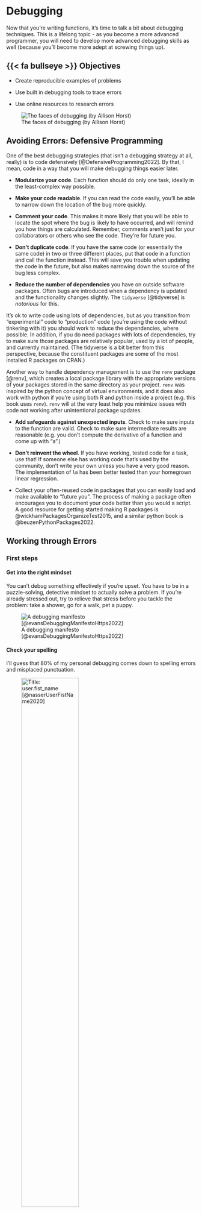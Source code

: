 # Debugging {#sec-debugging}

Now that you're writing functions, it's time to talk a bit about debugging techniques. 
This is a lifelong topic - as you become a more advanced programmer, you will need to develop more advanced debugging skills as well (because you'll become more adept at screwing things up).

## {{< fa bullseye >}} Objectives

- Create reproducible examples of problems

- Use built in debugging tools to trace errors

- Use online resources to research errors


![The faces of debugging (by Allison Horst)](../images/gen-prog/debugging.jpg){fig-alt="A cartoon of a fuzzy round monster face showing 10 different emotions experienced during the process of debugging code. The progression goes from (1) “I got this” - looking determined and optimistic; (2) “Huh. Really thought that was it.” - looking a bit baffled; (3) “...” - looking up at the ceiling in thought; (4) “Fine. Restarting.” - looking a bit annoyed; (5) “OH WTF.” Looking very frazzled and frustrated; (6) “Zombie meltdown.” - looking like a full meltdown; (7) (blank) - sleeping; (8) “A NEW HOPE!” - a happy looking monster with a lightbulb above; (9) “insert awesome theme song” - looking determined and typing away; (10) “I love coding” - arms raised in victory with a big smile, with confetti falling."}

## Avoiding Errors: Defensive Programming

One of the best debugging strategies (that isn't a debugging strategy at all, really) is to code defensively [@DefensiveProgramming2022]. By that, I mean, code in a way that you will make debugging things easier later. 

- **Modularize your code**. Each function should do only one task, ideally in the least-complex way possible.

- **Make your code readable**. If you can read the code easily, you'll be able to narrow down the location of the bug more quickly.

- **Comment your code**. This makes it more likely that you will be able to locate the spot where the bug is likely to have occurred, and will remind you how things are calculated. Remember, comments aren't just for your collaborators or others who see the code. They're for future you.

- **Don't duplicate code**. If you have the same code (or essentially the same code) in two or three different places, put that code in a function and call the function instead. This will save you trouble when updating the code in the future, but also makes narrowing down the source of the bug less complex.

- **Reduce the number of dependencies** you have on outside software packages. Often bugs are introduced when a dependency is updated and the functionality changes slightly. The `tidyverse` [@tidyverse] is *notorious* for this.     

::: callout-note
It's ok to write code using lots of dependencies, but as you transition from "experimental" code to "production" code (you're using the code without tinkering with it) you should work to reduce the dependencies, where possible. In addition, if you do need packages with lots of dependencies, try to make sure those packages are relatively popular, used by a lot of people, and currently maintained. (The tidyverse is a bit better from this perspective, because the constituent packages are some of the most installed R packages on CRAN.)
:::
    
Another way to handle dependency management is to use the `renv` package [@renv], which creates a local package library with the appropriate versions of your packages stored in the same directory as your project. `renv` was inspired by the python concept of virtual environments, and it does also work with python if you're using both R and python inside a project (e.g. this book uses `renv`). `renv` will at the very least help you minimize issues with code not working after unintentional package updates.

- **Add safeguards against unexpected inputs**. Check to make sure inputs to the function are valid. Check to make sure intermediate results are reasonable (e.g. you don't compute the derivative of a function and come up with "a".)

- **Don't reinvent the wheel**. If you have working, tested code for a task, use that! If someone else has working code that's used by the community, don't write your own unless you have a very good reason. The implementation of `lm` has been better tested than your homegrown linear regression.

- Collect your often-reused code in packages that you can easily load and make available to "future you". The process of making a package often encourages you to document your code better than you would a script. A good resource for getting started making R packages is @wickhamPackagesOrganizeTest2015, and a similar python book is @beuzenPythonPackages2022.

## Working through Errors

### First steps

#### Get into the right mindset
You can't debug something effectively if you're upset. You have to be in a puzzle-solving, detective mindset to actually solve a problem. If you're already stressed out, try to relieve that stress before you tackle the problem: take a shower, go for a walk, pet a puppy.


![A debugging manifesto [@evansDebuggingManifestoHttps2022]](../images/gen-prog/b0rk-debugging-manifesto.jpeg){fig-alt="a debugging manifesto.
1. inspect, dont squash. try to fix the bug (crossed out). understand what happened (yes, smiley faces and stars)
2. check your assumptions. person (thinking): \"wait, how do I know thats true?\"
3. being stuck is temporary. person (thinking): \"I will never figure this out!\" ... 2 minutes later.... person (thinking): \"well, I havent tried X...\"
4. dont go it alone. person (speaking to other person): \"hey, have you seen this problem before?\"
5. trust nobody and nothing. person (thinking): this library cant be buggy... OR CAN IT???
6. there's always a reason. computer: \"computers are always logical, even when it doesnt feel that way\"
7. build your toolkit. person (holding toolkit): \"wow, the CSS inspector makes debugging SO MUCH EASIER\"
8. it can be an adventure. person (talking, with cute bug next to them): \"you wouldnt BELIEVE the weird bug I found\". by @b0rk @omarieclaire, more like this at https://wizardzines.com"}



#### Check your spelling

I'll guess that 80% of my personal debugging comes down to spelling errors and misplaced punctuation. 

![Title: user.fist_name [@nasserUserFistName2020]](../images/gen-prog/nasser_junior-misspelled.jpeg){fig-alt="A programmer clutches a laptop and says 'I hate this job'... 'and I hate my life' (while pulling at its face). The programmer screams 'WHY IS THIS HAPPENING TO MEEEE'. In the final frame, a calm programmer resumes typing and says 'nevermind, misspelled a variable.'"
width="60%"}

### General Debugging Strategies

::: column-margin
> Debugging: Being the detective in a crime movie where you are also the murderer. - some t-shirt I saw once
:::

While defensive programming is a nice idea, if you're already at the point where you have an error you can't diagnose, then... it doesn't help that much. At that point, you'll need some general debugging strategies to work with. The overall process is well described in @advr; I've added some steps that are commonly overlooked and modified the context from the original package development to introductory programming. I've also integrated some lovely illustrations from [Julia Evans (\@b0rk)](https://twitter.com/b0rk) to lighten the mood.

0. Realize that you have a bug

1. Read the error message

![Debugging strategy: Reread the error message[@evansDebuggingStrategyReread2022]](../images/gen-prog/b0rk-reread_error_message.jpeg){fig-alt="Image description title: reread the error message. After I've read the error message, I sometimes run into one of these 2 problems: 1. misreading the message. person (thinking): ok, it says the error is in file X. spoiler: it actually said file Y. 2. disregarding what the message is saying. person (thinking): well, the message says X, but that's impossible... spoiler: it was possible. Rereading the message can feel pointless (I already read it!!) but it's fast and it can REALLY help."}

2. **Google!** Seriously, just google the whole error message.    
In R you can automate this with the `errorist` and `searcher` packages. Python is so commonly used that you'll likely be able to find help for your issue if you are specific enough.

::: column-margin
![Debugging strategy: Shorten your feedback loop [@evansDebuggingStrategyShorten2022]](../images/gen-prog/b0rk-shorten_feedback_loop.jpeg){fig-alt="strategy: shorten your feedback loop. When I'm debugging, I: 1. come up with a question 2. run the buggy code to answer my question 3. repeat dozens of times. If step 2 is slow, everything takes FOREVER. Some ways to speed it up: * use a browser automation tool! * write a unit test! * write a tiny program!"}
:::

3. **Make the error repeatable**: This makes it easier to figure out what the error is, faster to iterate, and easier to ask for help.
    - Use binary search (remove 1/2 of the code, see if the error occurs, if not go to the other 1/2 of the code. Repeat until you've isolated the error.)
    - Generate the error faster - use a minimal test dataset, if possible, so that you can ask for help easily and run code faster. This is worth the investment if you've been debugging the same error for a while. 
    ![Debugging strategy: Write a tiny program [@evansDebuggingStrategyWrite2022a]](../images/gen-prog/b0rk-tiny_program.jpeg){fig-alt="strategy: write a tiny program. Does your bug involve a library you don't understand? illustration: person (thought bubble): UGH, `requests` is NOT working how I expected it to! I like to convert my code using that library into a tiny standalone program which has the same bug: illustration: giant buggy program (squiggly mess) -> 20 lines of buggy code (simple) I find this makes it WAY EASIER to experiment and ask for help."}
    
    - Note which inputs *don't* generate the bug -- this negative "data" is helpful when asking for help.
    
    ![Debugging strategy: Change working code into broken code [@evansDebuggingStrategyChange2022]](../images/gen-prog/b0rk-break_code.jpeg){fig-alt="strategy: change working code into broken code . If I have a working version of the program, I like to: * go back to the working code * slowly start changing it to be more like my broken code * test if it's still working after every single tiny change. I like this because it puts me back on solid ground: with every change I make that DOESN'T cause the bug to come back, I know that wasn't the problem."}



4. **Figure out where it is**. Debuggers may help with this, but you can also use the [scientific method](http://web.mit.edu/6.031/www/fa17/classes/13-debugging/#find_the_bug_using_the_scientific_method) to explore the code, or the tried-and-true method of using lots of `print()` statements.

5. **Come up with one question**. If you're stuck, it can be helpful to break it down a bit and ask one tiny question about the bug.

![Debugging strategy: Come up with one question [@evansDebuggingStrategyCome2022]](../images/gen-prog/b0rk-one_question.jpeg){fig-alt="debugging strategy: come up with one question. Debugging can feel huge and impossible. But all you have to do to make progress is: 1. find ONE QUESTION about the bug you don't know the answer to, and 2. figure out the answer to that question. illustration: person: I'm stuck! question they're asking: where is the code that's responsible for doing X? side note: ignore all these other questions for now! one at a time!"}


6. **Fix it and test it**. The goal with tests is to ensure that the same error doesn't pop back up in a future version of your code. Generate an example that will test for the error, and add it to your documentation. If you're developing a package, unit test suites offer a more formalized way to test errors and you can automate your testing so that every time your code is changed, tests are run and checked.

::: column-margin
![Debugging strategy: Write a unit test [@evansDebuggingStrategyWrite2022]](../images/gen-prog/b0rk-unit-test.jpeg){fig-alt="Image description
strategy: write a unit test. If your program already has tests, adding a failing test can be a great way to work on your bug! person (thinking): \"this function should return X, but it's returning Y\". * it forces you to pinpoint what exactly the bug is * it's easy to tell when you've fixed it (the test passes!) * you can keep the test to make sure the bug doesn't come back"}
:::

There are several other general strategies for debugging:

- Retype (from scratch) your code    
This works well if it's a short function or a couple of lines of code, but it's less useful if you have a big script full of code to debug. However, it does sometimes fix really silly typos that are hard to spot, like having typed `<--` instead of `<-` in R and then wondering why your answers are negative. 

- Visualize your data as it moves through the program. This may be done using `print()` statements, or the debugger, or some other strategy depending on your application.

- Tracing statements. Again, this is part of `print()` debugging, but these messages indicate progress - "got into function x", "returning from function y", and so on. 

- Rubber ducking. Have you ever tried to explain a problem you're having to someone else, only to have a moment of insight and "oh, never mind"? Rubber ducking outsources the problem to a nonjudgmental entity, such as a rubber duck^[Some people use cats, but I find that they don't meet the nonjudgmental criteria. Of course, they're equally judgmental whether your code works or not, so maybe that works if you're a cat person, which I am not. Dogs, in my experience, can work, but often will try to comfort you when they realize you're upset, which both helps and lessens your motivation to fix the problem. A rubber duck is the perfect dispassionate listener.]. You simply explain, in terms simple enough for your rubber duck to understand, exactly what your code does, line by line, until you've found the problem. [See @monteiroImproveHowYou2019a for a more thorough explanation]. 

Do not be surprised if, in the process of debugging, you encounter new bugs. 
This is a problem that's well-known enough that it has its [own xkcd comic](https://xkcd.com/1739/). 
At some point, getting up and going for a walk may help. 
Redesigning your code to be more modular and more organized is also a good idea. 


## Dividing Problems into Smaller Parts

> “Divide each difficulty into as many parts as is feasible and necessary to resolve it.” -René Descartes, Discourse on Method 

In programming, as in life, big, general problems are very hard to solve effectively. 
Instead, the goal is to break a problem down into smaller pieces that may actually be solvable. 

::: callout-caution
### Example: Exhaustion

This example inspired by @grimesThis500YearOldPiece2019. 

::: panel-tabset

#### General problem

"I'm exhausted all the time"    
Ok, so this is a problem that many of us have from time to time (or all the time). 
If we get a little bit more specific at outlining the problem, though, we can sometimes get a bit more insight into how to solve it.

#### Specific problem

"I wake up in the morning and I don't have any energy to do anything. 
I want to go back to sleep, but I have too much to do to actually give in and sleep. 
I spend my days worrying about how I'm going to get all of the things on my to-do list done, and then I lie awake at night thinking about how many things there are to do tomorrow. 
I don't have time for hobbies or exercise, so I drink a lot of coffee instead to make it through the day."    
This is a much more specific list of issues, and some of these issues are actually things we can approach separately.

#### Subproblems

Moving through the list in the previous tab, we can isolate a few issues. 
Some of these issues are undoubtedly related to each other, but we can approach them separately (for the most part).

1. Poor quality sleep (tired in the morning, lying awake at night)
2. Too many things to do (to-do list)
3. Chemical solutions to low energy (coffee during the day)
4. Anxiety about completing tasks (worrying, insomnia)
5. Lack of personal time for hobbies or exercise


#### Brainstorm

1. Get a check-up to rule out any other issues that could cause sleep quality degradation - depression, anxiety, sleep apnea, thyroid conditions, etc.
    - Ask the doctor about taking melatonin supplements for a short time to ensure that sleep starts off well (note, don't take medical advice from a stats textbook!)
2. Reformat your to-do list:
    - Set time limits for things on the to-do list 
    - Break the to-do list into smaller, manageable tasks that can be accomplished within a relatively short interval - such as an hour
    - Sort the to-do list by priority and level of "fun" so that each day has a few hard tasks and a couple of easy/fun tasks. 
    Do the hard tasks first, and use the easy/fun tasks as a reward.
3. Set a time limit for caffeine (e.g. no coffee after noon) so that caffeine doesn't contribute to poor quality sleep
4. Address anxiety with medication (from 1), scheduled time for mindfulness meditation, and/or self-care activities
5. Scheduling time for exercise/hobbies
    - scheduling exercise in the morning to take advantage of the endorphins generated by working out
    - scheduling hobbies in the evening to reward yourself for a day's work and wind down work well before bedtime
        
#### Subproblem solutions
When the sub-problem has a viable solution, move on to the next sub-problem. 
Don't try to tackle everything at once. 
Here, that might look like this list, where each step is taken separately and you give each thing a few days to see how it affects your sleep quality.
In programming, of course, this list would perhaps be a bit more sequential, but real life is messy and the results take a while to populate.

  - [1] Make the doctor's appointment.
  - [5] While waiting for the appointment, schedule exercise early in the day and hobbies later in the day to create a "no-work" period before bedtime.
  - [1] Go to the doctor's appointment, follow up with any concerns.
      - [1] If doctor approves, start taking melatonin according to directions
  - [2] Work on reformatting the to-do list into manageable chunks. Schedule time to complete chunks using your favorite planning method.
  - [4] If anxiety is still an issue after following up with the doctor, add some mindfullness meditation or self-care to the schedule in the mornings or evenings.
  - [3] If sleep quality is still an issue, set a time limit for caffeine
  - [2] Revise your to-do list and try a different tactic if what you were trying didn't work.

:::
:::


## Minimal Working (or Reproducible) Examples

::: column-margin
![The reprex R package will help you make a reproducible example (drawing by Allison Horst)](../images/gen-prog/reprex.png)
:::

If all else has failed, and you can't figure out what is causing your error, it's probably time to ask for help. 
If you have a friend or buddy that knows the language you're working in, by all means ask for help sooner - use them as a rubber duck if you have to. 
But when you ask for help online, often you're asking people who are much more knowledgeable about the topic - members of R core and really famous python developers browse stackoverflow and may drop in and help you out. 
Under those circumstances, it's better to make the task of helping you as easy as possible because it shows respect for their time. 
The same thing goes for your supervisors and professors. 



There are numerous resources for writing what's called a "minimal working example", "reproducible example" (commonly abbreviated reprex), or MCVE (minimal complete verifiable example). 
Much of this is lifted directly from the StackOverflow post describing a [minimal reproducible example](https://stackoverflow.com/help/minimal-reproducible-example).

The goal is to reproduce the error message with information that is 

- **minimal** - as little code as possible to still reproduce the problem
- **complete** - everything necessary to reproduce the issue is contained in the description/question
- **reproducible** - test the code you provide to reproduce the problem. 

You should format your question to make it as easy as possible to help you. 
Make it so that code can be copied from your post directly and pasted into a terminal. 
Describe what you see and what you'd hope to see if the code were working. 

::: callout-note
### Other Minimum Working Example/Reprex resources

- [reprex package: Do's and Don'ts](https://reprex.tidyverse.org/articles/reprex-dos-and-donts.html)
- [How to use the reprex package](https://reprex.tidyverse.org/articles/articles/learn-reprex.html) - vignette with videos from Jenny Bryan
- [reprex magic - Vignette adapted from a blog post by Nick Tierney](https://reprex.tidyverse.org/articles/articles/magic-reprex.html)
:::

::: callout-caution
### Example: MWEs 

::: panel-tabset

#### SAS markdown

Note: You don't need to know anything about SAS to understand this example.


A long time ago, when this book covered R and SAS, I had issues with SAS graphs rendering in black and white most of the time. 

I started debugging the issue with the following code chunk: 

````
```{{r sas-cat-aes-map-07, engine="sashtml", engine.path="sas", fig.path = "image/"}}
libname classdat "sas/";

PROC SGPLOT data=classdat.fbiwide; 
SCATTER x = Population y = Assault /
  markerattrs=(size=8pt symbol=circlefilled) 
  group = Abb; /* maps to point color by default */
RUN;
QUIT; 
  
PROC SGPLOT data=classdat.fbiwide NOAUTOLEGEND; /* dont generate a legend */
SCATTER x = Population y = Assault /
  markercharattrs=(size=8) 
  markerchar = Abb /* specify marker character variable */
    group = Abb
  ; 
RUN;
QUIT; 
```
````

After running the code separately in SAS and getting a figure that looked like what I'd expected, I set out to construct a reproducible example so that I could post to the [SASmarkdown github issues page](https://github.com/Hemken/SASmarkdown/issues/14) and ask for help.

The first thing I did was strip out all of the extra stuff that didn't need to be in the chunk - this chunk generates 2 pictures; I only need one. 
This chunk requires the fbiwide data from the `classdata` R package (that I exported to CSV); I replaced it with a dataset in the `sashelp` library.

When I was done, the chunk looked like this:

```
PROC SGPLOT data=sashelp.snacks;
SCATTER x = date y = QtySold /
  markerattrs=(size=8pt symbol=circlefilled)
  group = product; /* maps to point color by default */
RUN;
QUIT;
```

Then, I started constructing my reproducible example. 
I ran `?sas_enginesetup` to get to a SASmarkdown help page, because I remembered it had a nice way to generate and run markdown files from R directly (without saving the Rmd file). 

I copied the example from that page:
````
indoc <- '
---
title: "Basic SASmarkdown Doc"
author: "Doug Hemken"
output: html_document
---

# I've deleted the intermediate chunks because they screw 
# everything up when I print this chunk out
'

knitr::knit(text=indoc, output="test.md")
rmarkdown::render("test.md")
````

Then, I created several chunks which would do the following:
1. Write the minimal example SAS code above to a [file](../files/reprex.sas)
2. Call that file in a SASmarkdown chunk using the `%include` macro, which dumps the listed file into the SAS program. This generates the [plot](../files/SASmarkdown-reprex/unnamed-chunk-1.png) using SASmarkdown.
3. Call the file using SAS batch mode    
(this runs the code and produces a [plot](../files/SASmarkdown-reprex/SGPlot.png) outside of SASmarkdown, to prove that the issue is SASmarkdown itself)

Finally, I included the image generated from the batch mode call manually.

You can see the resulting code [here](https://github.com/Hemken/SASmarkdown/issues/14).

I pasted my example into the issues page, and then included some additional information: 

1. A screenshot of the rendered page
2. The image files themselves
3. A description of what happened
4. My suspicions (some obvious option I'm missing?)
5. An additional line of R code that would delete any files created if someone ran my example. Because file clutter sucks.

This process took me about 45 minutes, but that was still much shorter than the time I'd spent rerunning code trying to get it to work with no success. 

In less than 24 hours, the package maintainer responded with a (admittedly terse) explanation of what he thought caused the problem. 
I had to do some additional research to figure out what that meant, but once I had my reproducible example working in color, I posted that code (so that anyone else with the same problem would know what to do).

Then, I had to tinker with the book a bit to figure out if there were easier ways to get the same result.
The end result, though, was that I got what I wanted - color figures throughout the book!

#### Python/Quarto

While converting the book from Rmarkdown to quarto, I ran into an issue setting up GitHub Actions (basically, when I push changes, GitHub rebuilds the book from scratch automatically). 


I found an issue describing the same segfault issue I had been getting, and so I made a [post there](https://github.com/rstudio/reticulate/issues/1133) with a new github repository containing a [minimal working example](https://github.com/srvanderplas/test-quarto) that I set up to test the problem. 

Within 24h, I had gotten replies from people working at RStudio, and one of them had [diagnosed the problem](https://github.com/rstudio/reticulate/issues/1133#issuecomment-1021783041). 
After I asked a few more questions, one of them submitted a pull request to my repository with a solution.

I didn't know enough python or enough about GitHub Actions to diagnose the problem myself, but because I managed to create a reproducible example, I got the answers I needed from people with more experience.

:::

:::

::: callout-tip
### Try It Out 

Use [this list of StackOverflow posts](files/Debugging_exercise.html) to try out your new debugging techniques. 
Can you figure out what's wrong? 
What information would you need from the poster in order to come up with a solution?
How much time did you spend trying to figure out what the poster was actually asking?
:::



## Debugging Tools

Now that we've discussed general strategies for debugging that will work in any language, lets get down to the dirty details of debugging. 

### Low tech debugging with print() and other tools
Sometimes called "tracing" techniques, the most common, universal, and low tech strategy for debugging involves scattering messages throughout your code. 
When the code is executed, you get a window into what the variables look like during execution.

This is called **print debugging** and it is an incredibly useful tool.

::: callout-caution
#### Example: Nested Functions

::: panel-tabset
#### R
Imagine we start with this:

```r
x = 1
y = 2
z = 0

aa <- function(x) {
  bb <- function(y) {
    cc <- function(z) {
      z + y
    }
    cc(3) + 2
  }
  x + bb(4)
}

aa(5)
```

and the goal is to understand what's happening in the code. We might add some lines:

```r
x = 1
y = 2
z = 0

aa <- function(x) {
  print(paste("Entering aa(). x = ", x))
  bb <- function(y) {
    print(paste("Entering bb(). x = ", x, "y = ", y))
    cc <- function(z) {
      print(paste("Entering cc(). x = ", x, "y = ", y, "z = ", z))
      cres <- z + y
      print(paste("Returning", cres, "from cc()"))
      cres
    }
    bres <- cc(3) + 2
    print(paste("Returning", bres, "from bb()"))
    bres
  }
  ares <- x + bb(4)
  print(paste("Returning",ares, "from aa()"))
  ares
}

aa(5)
```

#### Python
Imagine we start with this:

```python
x = 1
y = 2
z = 0

def aa(x):
  def bb(y):
    def cc(z):
      return z + y
    return cc(3) + 2
  return x + bb(4)

aa(5)
```


and the goal is to understand what's happening in the code. We might add some lines:

```python
x = 1
y = 2
z = 0

def aa(x):
  print("Entering aa(). x = " + str(x))
  def bb(y):
    print("Entering bb(). x = " + str(x) + ", y = " + str(y))
    def cc(z):
      print("Entering cc(). x = " + str(x) + ", y = " + str(y) + ", z = " + str(z))
      cres = z + y
      print("Returning " + str(cres) + " from cc()")
      return cres
    bres = cc(3) + 2
    print("Returning " + str(bres) + " from bb()")
    return bres
  ares = x + bb(4)
  print("Returning " + str(ares) + " from aa()")
  return ares

aa(5)

```
:::

:::

For more complex data structures, it can be useful to add `str()`, `head()`, or `summary()` functions. 

::: callout-caution
#### Real world example: Web Scraping

In fall 2020, I wrote a webscraper to get election polling data from the RealClearPolitics site as part of the [`electionViz` package](github.com/heike/electionViz).
I wrote the function `search_for_parent()` to get the parent HTML tag which matched the "tag" argument, that had the "node" argument as a descendant. 
I used print debugging to show the sequence of tags on the page.

I was assuming that the order of the parents would be "html", "body", "div", "table", "tbody", "tr" - descending from outer to inner (if you know anything about HTML/XML structure). 

To prevent the site from changing on me (as websites tend to do...), I've saved the HTML file [here](../files/realclearpolitics_frag.html).

::: panel-tabset
##### R

```r
library(xml2) # read html

search_for_parent <- function(node, tag) {
  # Get all of the parent nodes 
  parents <- xml2::xml_parents(node)
  # Get the tags of every parent node
  tags <- purrr::map_chr(parents, rvest::html_name)
  print(tags)
  
  # Find matching tags
  matches <- which(tags == tag)
  print(matches)
  
  # Take the minimum matching tag
  min_match <- min(matches)
  if (length(matches) == 1) return(parents[min_match]) else return(NULL)
}

page <- read_html("shorturl.at/jkS59")
# find all poll results in any table
poll_results <- xml_find_all(page, "//td[@class='lp-results']") 
# find the table that contains it
search_for_parent(poll_results[1], "table") 
```

##### Python

You may need to `pip install lxml requests bs4` to run this code. 

```python
# !pip install lxml requests bs4
from bs4 import BeautifulSoup
import requests as req
import numpy as np


def search_for_parent(node, tag):
  # Get all of the parent nodes
  parents = node.find_parents()
  # get tag type for each parent node
  tags = [x.name for x in parents]
  print(tags)
  
  # Find matching tags
  matches = np.array([i for i, val in enumerate(tags) if val == tag])
  print(matches)
  
  # Take the minimum matching tag
  min_match = np.min(matches)
  if matches.size == 1:
    ret = parents[min_match]
  
  return ret


html_file = open('shorturl.at/jkS59', 'r')
page = html_file.read() 
# Read the page as HTML
soup = BeautifulSoup(page, 'html')
# Find all poll results in any table
poll_results = soup.findAll('td', {'class': 'lp-results'})
# Find the table that contains the first poll result
search_for_parent(poll_results[0], 'table')
```
:::

By printing out all of the tags that contain `node`, I could see the order -- inner to outer. 
I asked the function to return the location of the first table node, so the index (2nd value printed out) should match table in the character vector that was printed out first. 
I could then see that the HTML node that is returned is in fact the table node. 

:::

::: callout-tip
#### Try it out: Hurricanes in R

Not all bugs result in error messages, unfortunately, which makes higher-level techniques like `traceback()` less useful. 
The low-tech debugging tools, however, still work wonderfully. 

::: panel-tabset

##### Setup
```r
library(ggplot2)
library(dplyr)
library(magrittr)
library(maps)
library(ggthemes)
worldmap <- map_data("world")

# Load the data
data(storms, package = "dplyr")
```

##### Buggy code

The code below is supposed to print out a map of the tracks of all hurricanes of a specific category, 1 to 5, in 2013. Use print statements to figure out what's wrong with my code. 

```r
# Make base map to be used for each iteration
basemap <-  ggplot() + 
  # Country shapes
  geom_polygon(aes(x = long, y = lat, group = group), 
               data = worldmap, fill = "white", color = "black") + 
  # Zoom in 
  coord_quickmap(xlim = c(-100, -10), ylim = c(10, 50)) + 
  # Don't need scales b/c maps provide their own geographic context...
  theme_map()

for (i in 1:5) {
  # Subset the data
  subdata <- storms %>%
    filter(year == 2013) %>%
    filter(status == i)
  
  # Plot the data - path + points to show the observations
  plot <- basemap +
    geom_path(aes(x = long, y = lat, color = name), data = subdata) + 
    geom_point(aes(x = long, y = lat, color = name), data = subdata) + 
    ggtitle(paste0("Category ", i, " storms in 2013"))
  print(plot)
}


```

##### Solution 1: Identification

First, lets split the setup from the loop. 

```r
# Make base map to be used for each iteration
basemap <-  ggplot() + 
  # Country shapes
  geom_polygon(aes(x = long, y = lat, group = group), 
               data = worldmap, fill = "white", color = "black") + 
  # Zoom in 
  coord_quickmap(xlim = c(-100, -10), ylim = c(10, 50)) + 
  # Don't need scales b/c maps provide their own geographic context...
  theme_map()

print(basemap) # make sure the basemap is fine

# Load the data
data(storms, package = "dplyr")

str(storms) # make sure the data exists and is formatted as expected
```

Everything looks ok in the setup chunk...

```r
for (i in 1:5) {
  print(paste0("Category ", i, " storms"))
  # Subset the data
  subdata <- storms %>%
    filter(year == 2013) %>%
    filter(status == i)
  
  print(paste0("subdata dims: nrow ", nrow(subdata), " ncol ", ncol(subdata)))
        # str(subdata) works too, but produces more clutter. I started
        # with str() and moved to dim() when I saw the problem
  
  # Plot the data - path + points to show the observations
  plot <- basemap +
    geom_path(aes(x = long, y = lat, color = name), data = subdata) + 
    geom_point(aes(x = long, y = lat, color = name), data = subdata) + 
    ggtitle(paste0("Category ", i, " storms in 2013"))
  # print(plot) # Don't print plots - clutters up output at the moment
}
```

Ok, so from this we can see that something is going wrong with our filter statement - we have no rows of data.

##### Solution 2: Fixing

```r
head(storms)
```

Whoops. I meant "category" when I typed "status". 

```r
for (i in 1:5) {
  print(paste0("Category ", i, " storms"))
  # Subset the data
  subdata <- storms %>%
    filter(year == 2013) %>%
    filter(category == i)
  
  print(paste0("subdata dims: nrow ", nrow(subdata), " ncol ", ncol(subdata)))
        # str(subdata) works too, but produces more clutter. I started
        # with str() and moved to dim() when I saw the problem
  
  # Plot the data - path + points to show the observations
  plot <- basemap +
    geom_path(aes(x = long, y = lat, color = name), data = subdata) + 
    geom_point(aes(x = long, y = lat, color = name), data = subdata) + 
    ggtitle(paste0("Category ", i, " storms in 2013"))
  # print(plot) # Don't print plots - clutters up output at the moment
}
```

Ok, that's something, at least. 
We now have some data for category 1 storms...

```r
filter(storms, year == 2013) %>%
  # Get max category for each named storm
  group_by(name) %>%
  filter(category == max(category)) %>%
  ungroup() %>%
  # See what categories exist
  select(name, category) %>%
  unique()
```

It looks like 2013 was just an incredibly quiet year for tropical activity. 

##### Solution 3: Verifying

2013 may have been a quiet year for tropical activity in the Atlantic, but 2004 was not. 
So let's just make sure our code works by checking out 2004. 

```r
for (i in 1:5) {
  print(paste0("Category ", i, " storms"))
  # Subset the data
  subdata <- storms %>%
    filter(year == 2004) %>%
    filter(category == i)
  
  print(paste0("subdata dims: nrow ", nrow(subdata), " ncol ", ncol(subdata)))
        # str(subdata) works too, but produces more clutter. I started
        # with str() and moved to dim() when I saw the problem
  
  # Plot the data - path + points to show the observations
  plot <- basemap +
    geom_path(aes(x = long, y = lat, color = name), data = subdata) + 
    geom_point(aes(x = long, y = lat, color = name), data = subdata) + 
    ggtitle(paste0("Category ", i, " storms in 2013"))
  print(plot) # Don't print plots - clutters up output at the moment
}
```

If we want to only print informative plots, we could add an if statement. 
Now that the code works, we can also comment out our print() statements (we could delete them, too, depending on whether we anticipate future problems with the code). 


```r
for (i in 1:5) {
  # print(paste0("Category ", i, " storms"))
  
  # Subset the data
  subdata <- storms %>%
    filter(year == 2013) %>%
    filter(category == i)
  
  # print(paste0("subdata dims: nrow ", nrow(subdata), " ncol ", ncol(subdata)))
  #       # str(subdata) works too, but produces more clutter. I started
  #       # with str() and moved to dim() when I saw the problem
  
  # Plot the data - path + points to show the observations
  plot <- basemap +
    geom_path(aes(x = long, y = lat, color = name), data = subdata) + 
    geom_point(aes(x = long, y = lat, color = name), data = subdata) + 
    ggtitle(paste0("Category ", i, " storms in 2013"))
  
  if (nrow(subdata) > 0) print(plot) 
}
```
:::

:::

Once you've found your problem, go back and delete or comment out your print statements, as they're no longer necessary. 
If you think you may need them again, comment them out, otherwise, just delete them so that your code is neat, clean, and concise.


### After an error has occurred - `traceback()`

`traceback()` can help you narrow down where an error occurs by taking you through the series of function calls that led up to the error. 
This may help you identify which function is actually causing the problem, which is especially useful when you have nested functions or are using package functions that depend on other packages.

::: callout-demo
#### Using traceback

::: panel-tabset
##### R

```r
aa <- function(x) {
  bb <- function(y) {
    cc <- function(z) {
     stop('there was a problem')  # This generates an error
    }
    cc()
  }
  bb()
}

aa()
```

For more information, you could run traceback
```r
traceback()
```

Which will provide the following output:
```
4: stop("there was a problem") at #4
3: c() at #6
2: b() at #8
1: a()
```

Reading through this, we see that a() was called, b() was called, c() was called, and then there was an error. It's even kind enough to tell us that the error occurred at line 4 of the code. 

If you are running this code interactively in RStudio, it's even easier to run `traceback()` by clicking on the "Show Traceback" option that appears when there is an error.

![Both Show Traceback and Rerun with Debug are useful tools](../images/gen-prog/Rstudio_rerun_traceback.png){fig-width="50%"
fig-alt="A screenshot from RStudio reading 'Error in c(): there was a problem', with buttons 'Show Traceback' and 'Rerun with Debug'"}

If you are using `source()` to run the code in Rstudio, it will even provide a link to the file and line location of the error. 
![The output of `source("code/07_debug_ex.R")` as run in RStudio. The traceback() function information contains links to the files of the functions causing the error. For instance, 07_debug_ex.R#4 text is a link to line 4 of the file.](../images/gen-prog/Rstudio_rerun_traceback_source.png)


##### Python

```python
import sys,traceback

def aa(x):
  def bb(y):
    def cc(z):
      try: 
        return y + z + tuple()[0] # This generates an error
      except IndexError:
        exc_type, exc_value, exc_tb = sys.exc_info()
        traceback.print_exception(exc_type, exc_value, exc_tb, file = sys.stdout)
    return cc(3) + 2
  return x + bb(4)

aa(5)
```

Python's [traceback](https://docs.python.org/3/library/traceback.html) information is a bit more low-level and requires a bit more from the programmer than R's version.

:::

:::

### Interactive Debugging

::: youtube-video-container
<iframe width="100%" height="auto" src="https://www.youtube.com/embed/dA2ce5SA3C8" title="Using debug() in R" frameborder="0" allow="accelerometer; autoplay; clipboard-write; encrypted-media; gyroscope; picture-in-picture" allowfullscreen></iframe>
:::

::: panel-tabset

#### R `browser()`

The `browser()` function is useful for debugging your own code. 
If you're writing a function and something isn't working quite right, you can insert a call to `browser()` in that function, and examine what's going on. 

::: callout-caution
##### Example : browser()

Suppose that I want to write a function that will plot an xkcd comic in R. 

I start with 
```r
library(png)
library(xml2)
library(dplyr)

# get the most current xkcd
get_xkcd <- function() {
  url <- "http://xkcd.com"
  page <- read_html(url)
  # Find the comic
  image <- xml_find_first(page, "//div[@id='comic']/img") %>%
    # pull the address out of the tag
    xml_attr("src")
  
  
  readPNG(source = image)
}

get_xkcd() %>%
  as.raster() %>%
  plot()
```

Here's the final function

```r
library(png)
library(xml2)

# get the most current xkcd
get_xkcd <- function() {
  
  url <- "http://xkcd.com"
  page <- read_html(url)
  # Find the comic
  image <- xml_find_first(page, "//div[@id='comic']/img") %>%
    # pull the address out of the tag
    xml_attr("src")
  
  # Fix image address so that we can access the image
  image <- substr(image, 3, nchar(image))
  
  # Download the file to a temp file and read from there
  file_location <- tempfile(fileext = ".png")
  download.file(image, destfile = file_location, quiet = T)
  
  readPNG(source = file_location)
}

get_xkcd() %>%
  as.raster() %>%
  plot()
```
:::


#### Python

In python, the equivalent interactive debugger is `ipdb`. You can install it with `pip install ipdb`.

If you want to run Python in the interactive ipython console, then you can invoke the ipdb debugging with `%debug get_xkcd()`. 
This is similar to `browser()` in R. 
If you're working in Python in RStudio, though, you have to get into debug mode in a more involved way.

To run code using `ipdb` when your code hits an error, add `from ipdb import launch_ipdb_on_exception` to the top of your python code chunk. 
Then, at the bottom, put any lines that may trigger the error after these two lines:

```
if __name__ == "__main__":
  with launch_ipdb_on_exception():
    <your properly indented code goes here>
```

This ensures that ipdb is launched when an error is reached.


::: callout-caution
##### Example using `ipdb`
Suppose that I want to write a function that will plot an xkcd comic in python. 

I start with 
```python
from bs4 import BeautifulSoup
import urllib.request # work with html
from PIL import Image # work with images
import numpy as np

# importing pyplot and image from matplotlib
import matplotlib.pyplot as plt
import matplotlib.image as img

# get the most current xkcd
def get_xkcd():
  url = "http://xkcd.com"
  
  # Get the URL
  html_file = urllib.request.urlopen(url)
  page = html_file.read() 
  decode_page = page.decode("utf8")
  
  # Read the page as HTML
  soup = BeautifulSoup(decode_page, 'html')
  
  # Get the comic src from the img tag
  imlink = soup.select('#comic > img')[0].get('src')
  # Format as a numpy array
  image = np.array(Image.open(urllib.request.urlopen(imlink)))
  
  return image

plt.imshow(get_xkcd())
plt.show()

```

Here's the final function

```python
from bs4 import BeautifulSoup
import urllib.request # work with html
from PIL import Image # work with images
import numpy as np

# importing pyplot and image from matplotlib
import matplotlib.pyplot as plt
import matplotlib.image as img

# get the most current xkcd
def get_xkcd():
  url = "http://xkcd.com"
  
  # Get the URL
  html_file = urllib.request.urlopen(url)
  page = html_file.read() 
  decode_page = page.decode("utf8")
  
  # Read the page as HTML
  soup = BeautifulSoup(decode_page, 'html')
  
  # Get the comic src from the img tag
  imlink = soup.select('#comic > img')[0].get('src')
  # Format as a numpy array
  image = np.array(Image.open(urllib.request.urlopen('https:' + imlink)))
  
  return image

plt.imshow(get_xkcd())
plt.show()
```


::: youtube-video-container
<iframe width="100%" height="auto" src="https://www.youtube.com/embed/zGRsLLWGVR0" title="Using ipdb in python" frameborder="0" allow="accelerometer; autoplay; clipboard-write; encrypted-media; gyroscope; picture-in-picture" allowfullscreen></iframe>
:::

:::

:::

::: callout-tip
#### Try it out 

::: panel-tabset

##### Problem
Each xkcd has a corresponding ID number (ordered sequentially from 1 to 2722 at the time this was written). 
Modify the XKCD functions above to make use of the id parameter, so that you can pass in an ID number and get the relevant comic. 

Use interactive debugging tools to help you figure out what logic you need to add. 
You should not need to change the web scraping code - the only change should be to the URL. 

What things might you add to make this function "defensive programming" compatible? 

##### R Solution

```r
# get the most current xkcd or the specified number
get_xkcd <- function(id = NULL) {
  if (is.null(id)) {
    # Have to get the location of the image ourselves
    url <- "http://xkcd.com"
  } else if (is.numeric(id)) {
    url <- paste0("http://xkcd.com/", id, "/")
  } else {
    # only allow numeric or null input
    stop("To get current xkcd, pass in NULL, otherwise, pass in a valid comic number")
  }

  page <- read_html(url)
  # Find the comic
  image <- xml_find_first(page, "//div[@id='comic']/img") %>%
    # pull the address out of the tag
    xml_attr("src")
  # Fix image address so that we can access the image
  image <- substr(image, 3, nchar(image)) # cut the first 2 characters off

  # make temp file
  location <- tempfile(fileext = "png")
  download.file(image, destfile = location, quiet = T)

  # This checks to make sure we saved the file correctly
  if (file.exists(location)) {
    readPNG(source = location)
  } else {
    # Give a good informative error message
    stop(paste("Something went wrong saving the image at ", image, " to ", location))
  }
}

get_xkcd(2259) %>%
  as.raster() %>% 
  plot()
```

##### Python Solution


```python
from bs4 import BeautifulSoup
import urllib.request # work with html
from PIL import Image # work with images
import numpy as np

# importing pyplot and image from matplotlib
import matplotlib.pyplot as plt
import matplotlib.image as img

# get the most current xkcd
def get_xkcd(id=''):
  image = 0 # Defining a placeholder
  
  if id == '':
    # Have to get the location of the image ourselves
    url = "http://xkcd.com"
  elif id.isnumeric():
    url = "http://xkcd.com/" + id + "/"
  else:
    # only allow numeric or null input
    raise TypeError("To get current xkcd, pass in an empty string, otherwise, pass in a valid integer comic number")
  
  # Print debugging left in for your amusement
  # print(type(id))
  
  # Get the URL
  html_file = urllib.request.urlopen(url)
  page = html_file.read() 
  decode_page = page.decode("utf8")
  
  # Read the page as HTML
  soup = BeautifulSoup(decode_page, 'html')
  
  # Get the comic src from the img tag
  imnode = soup.select('#comic > img')
  
  try:
    imlink = imnode[0].get('src')
  except:
    raise Exception("No comic could be found with number " + id + " (url = "+ url+ " )")
  
  try: 
    # Format as a numpy array
    image = np.array(Image.open(urllib.request.urlopen('https:' + imlink)))
    return image
  except: 
    raise Exception("Reading the image failed. Check to make sure an image exists at " + url)
    return(None)

```

```python
res = get_xkcd('')
plt.imshow(res)
plt.show()

res = get_xkcd('3000')

res = get_xkcd('abcd')
```


:::

:::

### R `debug()`

In the `traceback()` Rstudio output, the other option is "rerun with debug". 
In short, debug mode opens up a new interactive session inside the function evaluation environment. 
This lets you observe what's going on in the function, pinpoint the error (and what causes it), and potentially fix the error, all in one neat workflow. 

`debug()` is most useful when you're working with code that you didn't write yourself. 
So, if you can't change the code in the function causing the error, `debug()` is the way to go. Otherwise, using `browser()` is generally easier. 
Essentially, `debug()` places a `browser()` statement at the first line of a function, but without having to actually alter the function's source code. 

::: {.callout-caution collapse="true"}
#### `debug()` example

```r
data(iris)

tmp <- lm(Species ~ ., data = iris)
summary(tmp)
```
We get this weird warning, and then an error about factors when we use summary() to look at the coefficients. 

```r
debug(lm) # turn debugging on


tmp <- lm(Species ~ ., data = iris)
summary(tmp)

undebug(lm) # turn debugging off
```

![The first thing I see when I run lm after turning on debug (screenshot)](../images/gen-prog/debug_init.png)

![The variables passed into the lm function are available as named and used in the function. In addition, we have some handy buttons in the console window that will let us 'drive' through the function](../images/gen-prog/debug_console.png)

After pressing "next" a few times, you can see that I've stepped through the first few lines of the lm function.

![Stepping through the function. The arrow on the left side in the editor window shows which line of code we're currently at.](../images/gen-prog/debug_console2.png)

We can see that once we're at line 21, we get a warning about using type with a factor response, and that the warning occurs during a call to the `model.response` function. 
So, we've narrowed our problem down - we passed in a numeric variable as the response (y) variable, but it's a factor, so our results aren't going to mean much. We were using the function wrong.

We probably could have gotten there from reading the error message carefully, but this has allowed us to figure out exactly what happened, where it happened, and why it happened. 

![I can hit "Stop" or type "Q" to exit the debug environment.](../images/gen-prog/debug_console_exit.png)

But, until I run `undebug(lm)`, every call to `lm` will take me into the debug window. 

:::

`undebug(f)` will remove the debug flag on the function `f`. `debugonce(f)` will only debug f the first time it is run. 


::: callout-tip
#### Try it out: `debug` in R

::: panel-tabset

##### Problem
`larger(x, y)` is supposed to return the elementwise maximum of two vectors. 

```r
larger <- function(x, y) { 
  y.is.bigger <- y > x 
  x[y.is.bigger] <- y[y.is.bigger] 
  x
} 

larger(c(1, 5, 10), c(2, 4, 11))
```
```r
larger(c(1, 5, 10), 6)
```
Why is there an NA in the second example? It should be a 6. Figure out why this happens, then try to fix it. 

##### Solution

I'll replicate "debug" in non-interactive mode by setting up an environment where x and y are defined
```r

x <- c(1, 5, 10)
y <- 6

# Inside of larger() with x = c(1, 5, 10), y = 6
(y.is.bigger <- y > x ) # putting something in () prints it out
y[y.is.bigger] # This isn't quite what we were going for, but it's what's causing the issue
x[y.is.bigger] # What gets replaced


# Better option
larger <- function(x, y) { 
  y.is.bigger <- y > x 
  ifelse(y.is.bigger, y, x)
} 

```

:::

:::

## References  {#sec-debugging-refs}
